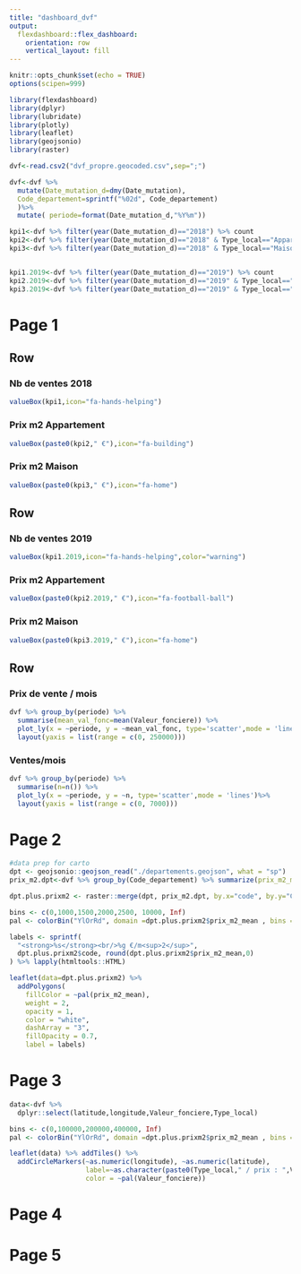 ---
title: "dashboard_dvf"
output: 
  flexdashboard::flex_dashboard:
    orientation: row
    vertical_layout: fill
---

```{r setup, include=FALSE}
knitr::opts_chunk$set(echo = TRUE)
options(scipen=999)

library(flexdashboard)
library(dplyr)
library(lubridate)
library(plotly)
library(leaflet)
library(geojsonio)
library(raster)
```

```{r include=FALSE}
dvf<-read.csv2("dvf_propre.geocoded.csv",sep=";")

dvf<-dvf %>% 
  mutate(Date_mutation_d=dmy(Date_mutation), 
  Code_departement=sprintf("%02d", Code_departement)
  )%>% 
  mutate( periode=format(Date_mutation_d,"%Y%m"))

kpi1<-dvf %>% filter(year(Date_mutation_d)=="2018") %>% count 
kpi2<-dvf %>% filter(year(Date_mutation_d)=="2018" & Type_local=="Appartement") %>% summarize(prix_m2_mean=round(mean(prix_m2),0))
kpi3<-dvf %>% filter(year(Date_mutation_d)=="2018" & Type_local=="Maison") %>% summarize(prix_m2_mean=round(mean(prix_m2),0))


kpi1.2019<-dvf %>% filter(year(Date_mutation_d)=="2019") %>% count 
kpi2.2019<-dvf %>% filter(year(Date_mutation_d)=="2019" & Type_local=="Appartement") %>% summarize(prix_m2_mean=round(mean(prix_m2),0))
kpi3.2019<-dvf %>% filter(year(Date_mutation_d)=="2019" & Type_local=="Maison") %>% summarize(prix_m2_mean=round(mean(prix_m2),0))
```

Page 1
===================================== 

Row
-----------------------------------------------------------------------

### Nb de ventes 2018

```{r echo=FALSE}
valueBox(kpi1,icon="fa-hands-helping")
```

### Prix m2 Appartement

```{r echo=FALSE}
valueBox(paste0(kpi2," €"),icon="fa-building")
```

### Prix m2 Maison

```{r echo=FALSE}
valueBox(paste0(kpi3," €"),icon="fa-home")
```

Row
-----------------------------------------------------------------------

### Nb de ventes 2019

```{r echo=FALSE}
valueBox(kpi1.2019,icon="fa-hands-helping",color="warning")
```

### Prix m2 Appartement

```{r echo=FALSE}
valueBox(paste0(kpi2.2019," €"),icon="fa-football-ball")
```

### Prix m2 Maison

```{r echo=FALSE}
valueBox(paste0(kpi3.2019," €"),icon="fa-home")
```

Row
-----------------------------------------------------------------------
### Prix de vente / mois
```{r echo=FALSE}
dvf %>% group_by(periode) %>%
  summarise(mean_val_fonc=mean(Valeur_fonciere)) %>% 
  plot_ly(x = ~periode, y = ~mean_val_fonc, type='scatter',mode = 'lines')%>%
  layout(yaxis = list(range = c(0, 250000)))

```

### Ventes/mois
```{r echo=FALSE}
dvf %>% group_by(periode) %>%
  summarise(n=n()) %>% 
  plot_ly(x = ~periode, y = ~n, type='scatter',mode = 'lines')%>%
  layout(yaxis = list(range = c(0, 7000)))
```


Page 2
===================================== 
```{r include=FALSE}
#data prep for carto
dpt <- geojsonio::geojson_read("./departements.geojson", what = "sp")
prix_m2.dpt<-dvf %>% group_by(Code_departement) %>% summarize(prix_m2_mean=mean(prix_m2))

dpt.plus.prixm2 <- raster::merge(dpt, prix_m2.dpt, by.x="code", by.y="Code_departement")

bins <- c(0,1000,1500,2000,2500, 10000, Inf)
pal <- colorBin("YlOrRd", domain =dpt.plus.prixm2$prix_m2_mean , bins = bins)

labels <- sprintf(
  "<strong>%s</strong><br/>%g €/m<sup>2</sup>",
  dpt.plus.prixm2$code, round(dpt.plus.prixm2$prix_m2_mean,0)
) %>% lapply(htmltools::HTML)
```

```{r echo=FALSE}
leaflet(data=dpt.plus.prixm2) %>% 
  addPolygons(
    fillColor = ~pal(prix_m2_mean),
    weight = 2,
    opacity = 1,
    color = "white",
    dashArray = "3",
    fillOpacity = 0.7,
    label = labels)

```

Page 3
===================================== 

```{r echo = FALSE}
data<-dvf %>% 
  dplyr::select(latitude,longitude,Valeur_fonciere,Type_local)

bins <- c(0,100000,200000,400000, Inf)
pal <- colorBin("YlOrRd", domain =dpt.plus.prixm2$prix_m2_mean , bins = bins)

leaflet(data) %>% addTiles() %>%
  addCircleMarkers(~as.numeric(longitude), ~as.numeric(latitude), 
                   label=~as.character(paste0(Type_local," / prix : ",Valeur_fonciere,"€")),
                   color = ~pal(Valeur_fonciere))

```

Page 4
===================================== 

Page 5
===================================== 

